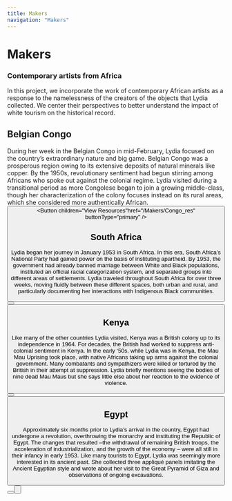 ```yaml
---
title: Makers
navigation: "Makers"
---
```

<h1>Makers</h1>
<h3>Contemporary artists from Africa</h3>
In this project, we incorporate the work of contemporary African artists as a response to the namelessness of the creators of the objects that Lydia collected. We center their perspectives to better understand the impact of white tourism on the historical record.

## Belgian Congo
  
During her week in the Belgian Congo in mid-February, Lydia focused on the country’s extraordinary nature and big game. Belgian Congo was a prosperous region owing to its extensive deposits of natural minerals like copper. By the 1950s, revolutionary sentiment had begun stirring among Africans who spoke out against the colonial regime. Lydia visited during a transitional period as more Congolese began to join a growing middle-class, though her characterization of the colony focuses instead on its rural areas, which she considered more authentically African. 
<Button children="View Artists" href="Makers/Congo" buttonType="primary" /><Button children="View Resources"href="/Makers/Congo_res" buttonType="primary" />

## South Africa
  
Lydia began her journey in January 1953 in South Africa. In this era, South Africa’s National Party had gained power on the basis of instituting apartheid. By 1953, the government had already banned marriage between White and Black populations, instituted an official racial categorization system, and separated groups into different areas of settlements. Lydia traveled throughout South Africa for over three weeks, moving fluidly between these different spaces, both urban and rural, and particularly documenting her interactions with Indigenous Black communities.
<Button children="View Artists" href="Makers/southAfrica" buttonType="primary" /><Button children="View Resources" href="Makers/southAfrica_res" buttonType="primary" />

## Kenya
  
Like many of the other countries Lydia visited, Kenya was a British colony up to its independence in 1964. For decades, the British had worked to suppress anti-colonial sentiment in Kenya. In the early ‘50s, while Lydia was in Kenya, the Mau Mau Uprising took place, with native Africans taking up arms against the colonial government. Many combatants and sympathizers were killed or tortured by the British in their attempt at suppression. Lydia briefly mentions seeing the bodies of nine dead Mau Maus but she says little else about her reaction to the evidence of violence. 
<Button children="View Artists" href="Makers/Kenya" buttonType="primary" /><Button children="View Resources" href="Makers/Kenya_res" buttonType="primary" />

 ## Egypt
  
Approximately six months prior to Lydia’s arrival in the country, Egypt had undergone a revolution, overthrowing the monarchy and instituting the Republic of Egypt. The changes that resulted –the withdrawal of remaining British troops, the acceleration of industrialization, and the growth of the economy – were all still in their infancy in early 1953. Like many tourists to Egypt, Lydia was seemingly more interested in its ancient past. She collected three appliqué panels imitating the Ancient Egyptian style and wrote about her visit to the Great Pyramid of Giza and observations of ongoing excavations. 

<Button children="View Artists" href="Makers/Egypt" buttonType="primary" /><Button children="View Resources" href="Makers/Egypt_res" buttonType="primary" />
